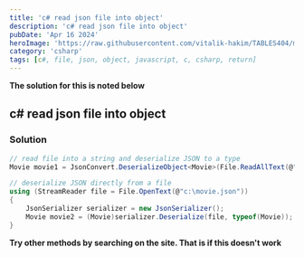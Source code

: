 ```yaml
---
title: 'c# read json file into object'
description: 'c# read json file into object'
pubDate: 'Apr 16 2024'
heroImage: 'https://raw.githubusercontent.com/vitalik-hakim/TABLES404/main/error_b/c%23.png'
category: 'csharp'
tags: [c#, file, json, object, javascript, c, csharp, return]
---
```


**The solution for this is noted below**

## c# read json file into object

### Solution

```csharp
// read file into a string and deserialize JSON to a type
Movie movie1 = JsonConvert.DeserializeObject<Movie>(File.ReadAllText(@"c:\movie.json"));

// deserialize JSON directly from a file
using (StreamReader file = File.OpenText(@"c:\movie.json"))
{
    JsonSerializer serializer = new JsonSerializer();
    Movie movie2 = (Movie)serializer.Deserialize(file, typeof(Movie));
}
```

**Try other methods by searching on the site. That is if this doesn't work**
